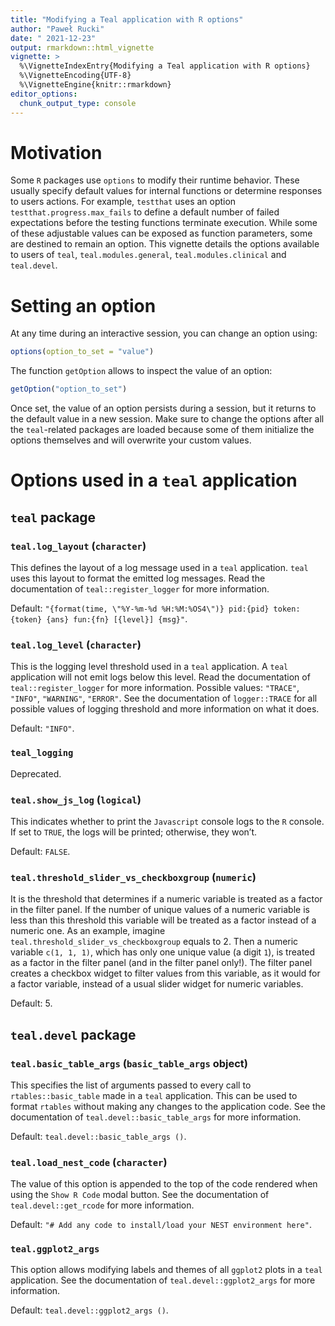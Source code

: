 ```yaml
---
title: "Modifying a Teal application with R options"
author: "Paweł Rucki"
date: " 2021-12-23"
output: rmarkdown::html_vignette
vignette: >
  %\VignetteIndexEntry{Modifying a Teal application with R options}
  %\VignetteEncoding{UTF-8}
  %\VignetteEngine{knitr::rmarkdown}
editor_options:
  chunk_output_type: console
---
```


# Motivation
Some `R` packages use `options` to modify their runtime behavior. These usually specify default values for internal functions or determine responses to users actions. For example, `testthat` uses an option `testthat.progress.max_fails` to define a default number of failed expectations before the testing functions terminate execution. While some of these adjustable values can be exposed as function parameters, some are destined to remain an option. This vignette details the options available to users of `teal`, `teal.modules.general`, `teal.modules.clinical` and `teal.devel`.

# Setting an option
At any time during an interactive session, you can change an option using:
```r
options(option_to_set = "value")
```
The function `getOption` allows to inspect the value of an option:
```r
getOption("option_to_set")
```

Once set, the value of an option persists during a session, but it returns to the default value in a new session. Make sure to change the options after all the `teal`-related packages are loaded because some of them initialize the options themselves and will overwrite your custom values.

# Options used in a `teal` application
## `teal` package
### `teal.log_layout` (`character`)
This defines the layout of a log message used in a `teal` application. `teal` uses this layout to format the emitted log messages. Read the documentation of `teal::register_logger` for more information.

Default: `"{format(time, \"%Y-%m-%d %H:%M:%OS4\")} pid:{pid} token:{token} {ans} fun:{fn} [{level}] {msg}"`.

### `teal.log_level` (`character`)
This is the logging level threshold used in a `teal` application. A `teal` application will not emit logs below this level. Read the documentation of `teal::register_logger` for more information. Possible values: `"TRACE"`, `"INFO"`, `"WARNING"`, `"ERROR"`. See the documentation of `logger::TRACE` for all possible values of logging threshold and more information on what it does.

Default: `"INFO"`.

### `teal_logging`
Deprecated.

### `teal.show_js_log` (`logical`)
This indicates whether to print the `Javascript` console logs to the `R` console. If set to `TRUE`, the logs will be printed; otherwise, they won't.

Default: `FALSE`.

### `teal.threshold_slider_vs_checkboxgroup` (`numeric`)
It is the threshold that determines if a numeric variable is treated as a factor in the filter panel. If the number of unique values of a numeric variable is less than this threshold this variable will be treated as a factor instead of a numeric one. As an example, imagine `teal.threshold_slider_vs_checkboxgroup` equals to 2. Then a numeric variable `c(1, 1, 1)`, which has only one unique value (a digit `1`), is treated as a factor in the filter panel (and in the filter panel only!). The filter panel creates a checkbox widget to filter values from this variable, as it would for a factor variable, instead of a usual slider widget for numeric variables.

Default: 5.

## `teal.devel` package
### `teal.basic_table_args` (`basic_table_args` object)
This specifies the list of arguments passed to every call to `rtables::basic_table` made in a `teal` application. This can be used to format `rtables` without making any changes to the application code. See the documentation of `teal.devel::basic_table_args` for more information.

Default: `teal.devel::basic_table_args ()`.

### `teal.load_nest_code` (`character`)
The value of this option is appended to the top of the code rendered when using the `Show R Code` modal button. See the documentation of `teal.devel::get_rcode` for more information.

Default: `"# Add any code to install/load your NEST environment here"`.

### `teal.ggplot2_args`
This option allows modifying labels and themes of all `ggplot2` plots in a `teal` application. See the documentation of `teal.devel::ggplot2_args` for more information.

Default: `teal.devel::ggplot2_args ()`.
